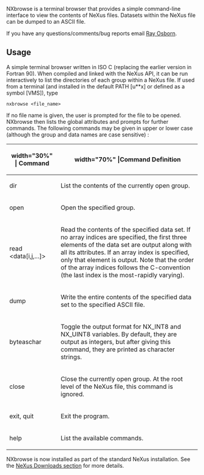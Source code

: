 NXbrowse is a terminal browser that provides a simple command-line interface to view the contents of NeXus files. Datasets within the NeXus file can be dumped to an ASCII file.

If you have any questions/comments/bug reports email [mailto:ROsborn@anl.gov Ray Osborn].

==Usage==
A simple terminal browser written in ISO C (replacing the earlier version in Fortran 90). When compiled and linked with the NeXus API, it can be run interactively to list the directories of each group within a NeXus file. If used from a terminal (and installed in the default PATH [u**x] or defined as a symbol [VMS]), type
<pre>
nxbrowse <file_name>
</pre>
If no file name is given, the user is prompted for the file to be opened. NXbrowse then lists the global attributes and prompts for further commands. The following commands may be given in upper or lower case (although the group and data names are case sensitive) :
{| {{Tablestyle}}
|-
! {{Headcellstyle}} width="30%" | Command
! {{Headcellstyle}} width="70%" |Command	 Definition
|-
|dir || List the contents of the currently open group.
|-
|open <group> || Open the specified group.
|-
|read <data[i,j,...]> || Read the contents of the specified data set. If no array indices are specified, the first three elements of the data set are output along with all its attributes. If an array index is specified, only that element is output. Note that the order of the array indices follows the C-convention (the last index is the most-rapidly varying).
|-
|dump <data> <file> || Write the entire contents of the specified data set to the specified ASCII file.
|-
|byteaschar || Toggle the output format for NX_INT8 and NX_UINT8 variables. By default, they are output as integers, but after giving this command, they are printed as character strings.
|-
|close || Close the currently open group. At the root level of the NeXus file, this command is ignored.
|-
|exit, quit || Exit the program.
|-
|help || List the available commands.
|}
NXbrowse is now installed as part of the standard NeXus installation. See the [[Application_Program_Interface#Downloads|NeXus Downloads section]] for more details.